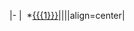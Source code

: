 |-
|&nbsp;&nbsp;*[[{{{1}}}]]||''{{{2}}}''||align=center|{{{3}}}<noinclude>
[[Category:生物模板|{{PAGENAME}}]]</noinclude>